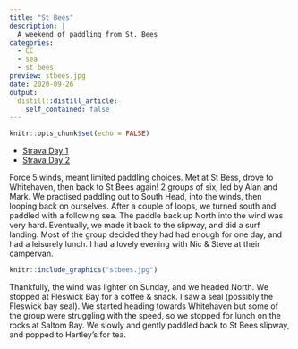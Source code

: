 ```yaml
---
title: "St Bees"
description: |
  A weekend of paddling from St. Bees
categories: 
  - CC
  - sea
  - st bees
preview: stbees.jpg
date: 2020-09-26
output:
  distill::distill_article:
    self_contained: false
---
```



```r
knitr::opts_chunk$set(echo = FALSE)
```

- [Strava Day 1](https://www.strava.com/activities/4116075670)
- [Strava Day 2](https://www.strava.com/activities/4121217732)

Force 5 winds, meant limited paddling choices. Met at St Bess, drove to Whitehaven, then back to St Bees again! 2 groups of six, led by Alan and Mark. We practised paddling out to South Head, into the winds, then looping back on ourselves. After a couple of loops, we turned south and paddled with a following sea. The paddle back up North into the wind was very hard. Eventually, we made it back to the slipway, and did a surf landing. Most of the group decided they had had enough for one day, and had a leisurely lunch. I had a lovely evening with Nic & Steve at their campervan.

```r
knitr::include_graphics("stbees.jpg")
```

Thankfully, the wind was lighter on Sunday, and we headed North. We stopped at Fleswick Bay for a coffee & snack. I saw a seal (possibly the Fleswick bay seal). We started heading towards Whitehaven but some of the group were struggling with the speed, so we stopped for lunch on the rocks at Saltom Bay. We slowly and gently paddled back to St Bees slipway, and popped to Hartley's for tea.
